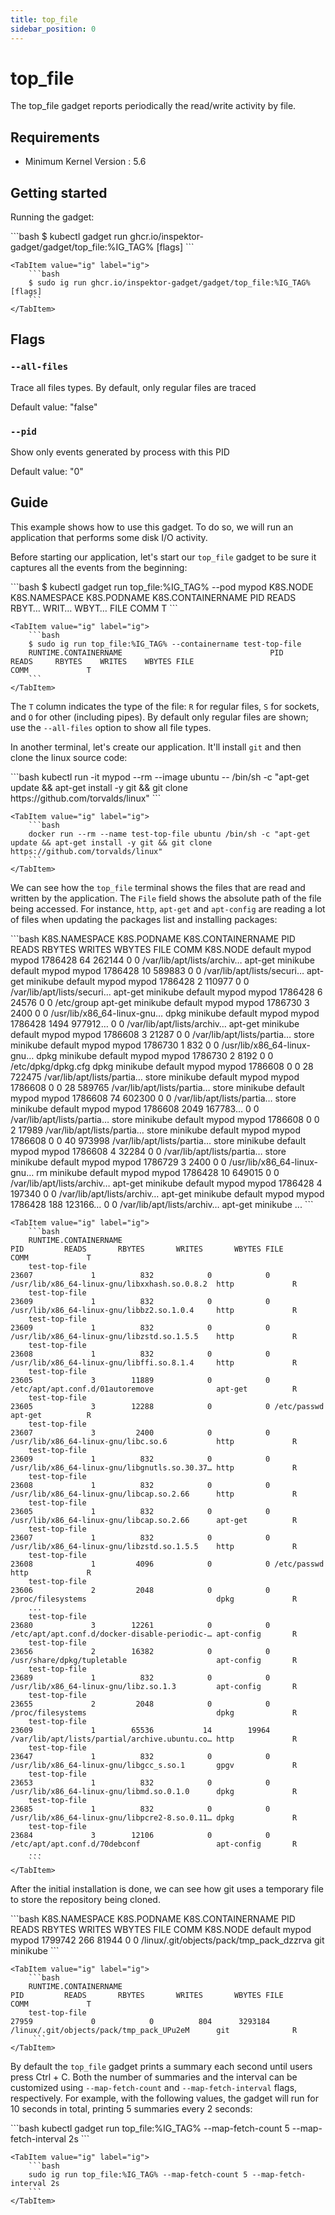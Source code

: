 ```yaml
---
title: top_file
sidebar_position: 0
---
```



# top_file

The top_file gadget reports periodically the read/write activity by file.

## Requirements

- Minimum Kernel Version : 5.6

## Getting started

Running the gadget:

<Tabs groupId="env">
    <TabItem value="kubectl-gadget" label="kubectl gadget">
        ```bash
        $ kubectl gadget run ghcr.io/inspektor-gadget/gadget/top_file:%IG_TAG% [flags]
        ```
    </TabItem>

    <TabItem value="ig" label="ig">
        ```bash
        $ sudo ig run ghcr.io/inspektor-gadget/gadget/top_file:%IG_TAG% [flags]
        ```
    </TabItem>
</Tabs>

## Flags

### `--all-files`

Trace all files types. By default, only regular files are traced

Default value: "false"

### `--pid`

Show only events generated by process with this PID

Default value: "0"

## Guide

This example shows how to use this gadget. To do so, we will run an application
that performs some disk I/O activity.

Before starting our application, let's start our `top_file` gadget to be sure it
captures all the events from the beginning:

<Tabs groupId="env">
    <TabItem value="kubectl-gadget" label="kubectl gadget">
        ```bash
        $ kubectl gadget run top_file:%IG_TAG% --pod mypod
        K8S.NODE     K8S.NAMESPACE          K8S.PODNAME            K8S.CONTAINERNAME               PID  READS RBYT… WRIT… WBYT… FILE                  COMM             T
        ```
    </TabItem>

    <TabItem value="ig" label="ig">
        ```bash
        $ sudo ig run top_file:%IG_TAG% --containername test-top-file
        RUNTIME.CONTAINERNAME                                 PID      READS     RBYTES    WRITES    WBYTES FILE                                COMM             T
        ```
    </TabItem>
</Tabs>

The `T` column indicates the type of the file: `R` for regular files, `S` for
sockets, and `O` for other (including pipes). By default only regular files are
shown; use the `--all-files` option to show all file types.

In another terminal, let's create our application. It'll install `git` and then
clone the linux source code:

<Tabs groupId="env">
    <TabItem value="kubectl-gadget" label="kubectl gadget">
        ```bash
        kubectl run -it mypod --rm --image ubuntu -- /bin/sh -c "apt-get update && apt-get install -y git && git clone https://github.com/torvalds/linux"
        ```
    </TabItem>

    <TabItem value="ig" label="ig">
        ```bash
        docker run --rm --name test-top-file ubuntu /bin/sh -c "apt-get update && apt-get install -y git && git clone https://github.com/torvalds/linux"
        ```
    </TabItem>
</Tabs>

We can see how the `top_file` terminal shows the files that are read and written
by the application. The `File` field shows the absolute path of the file being
accessed. For instance, `http`, `apt-get` and `apt-config` are reading a lot
of files when updating the packages list and installing packages:

<Tabs groupId="env">
    <TabItem value="kubectl-gadget" label="kubectl gadget">
        ```bash
		K8S.NAMESPACE               K8S.PODNAME                 K8S.CONTAINERNAME                       PID    READS  RBYTES  WRITES  WBYTES FILE                       COMM            K8S.NODE
        default                     mypod                       mypod                               1786428       64  262144       0       0 /var/lib/apt/lists/archiv… apt-get         minikube
        default                     mypod                       mypod                               1786428       10  589883       0       0 /var/lib/apt/lists/securi… apt-get         minikube
        default                     mypod                       mypod                               1786428        2  110977       0       0 /var/lib/apt/lists/securi… apt-get         minikube
        default                     mypod                       mypod                               1786428        6   24576       0       0 /etc/group                 apt-get         minikube
        default                     mypod                       mypod                               1786730        3    2400       0       0 /usr/lib/x86_64-linux-gnu… dpkg            minikube
        default                     mypod                       mypod                               1786428     1494 977912…       0       0 /var/lib/apt/lists/archiv… apt-get         minikube
        default                     mypod                       mypod                               1786608        3   21287       0       0 /var/lib/apt/lists/partia… store           minikube
        default                     mypod                       mypod                               1786730        1     832       0       0 /usr/lib/x86_64-linux-gnu… dpkg            minikube
        default                     mypod                       mypod                               1786730        2    8192       0       0 /etc/dpkg/dpkg.cfg         dpkg            minikube
        default                     mypod                       mypod                               1786608        0       0      28  722475 /var/lib/apt/lists/partia… store           minikube
        default                     mypod                       mypod                               1786608        0       0      28  589765 /var/lib/apt/lists/partia… store           minikube
        default                     mypod                       mypod                               1786608       74  602300       0       0 /var/lib/apt/lists/partia… store           minikube
        default                     mypod                       mypod                               1786608     2049 167783…       0       0 /var/lib/apt/lists/partia… store           minikube
        default                     mypod                       mypod                               1786608        0       0       2   17989 /var/lib/apt/lists/partia… store           minikube
        default                     mypod                       mypod                               1786608        0       0      40  973998 /var/lib/apt/lists/partia… store           minikube
        default                     mypod                       mypod                               1786608        4   32284       0       0 /var/lib/apt/lists/partia… store           minikube
        default                     mypod                       mypod                               1786729        3    2400       0       0 /usr/lib/x86_64-linux-gnu… rm              minikube
        default                     mypod                       mypod                               1786428       10  649015       0       0 /var/lib/apt/lists/archiv… apt-get         minikube
        default                     mypod                       mypod                               1786428        4  197340       0       0 /var/lib/apt/lists/archiv… apt-get         minikube
        default                     mypod                       mypod                               1786428      188 123166…       0       0 /var/lib/apt/lists/archiv… apt-get         minikube
        ...
        ```
    </TabItem>

    <TabItem value="ig" label="ig">
        ```bash
		RUNTIME.CONTAINERNAME                                                PID         READS       RBYTES       WRITES       WBYTES FILE                                          COMM             T
        test-top-file                                                      23607             1          832            0            0 /usr/lib/x86_64-linux-gnu/libxxhash.so.0.8.2  http             R
        test-top-file                                                      23609             1          832            0            0 /usr/lib/x86_64-linux-gnu/libbz2.so.1.0.4     http             R
        test-top-file                                                      23609             1          832            0            0 /usr/lib/x86_64-linux-gnu/libzstd.so.1.5.5    http             R
        test-top-file                                                      23608             1          832            0            0 /usr/lib/x86_64-linux-gnu/libffi.so.8.1.4     http             R
        test-top-file                                                      23605             3        11889            0            0 /etc/apt/apt.conf.d/01autoremove              apt-get          R
        test-top-file                                                      23605             3        12288            0            0 /etc/passwd                                   apt-get          R
        test-top-file                                                      23607             3         2400            0            0 /usr/lib/x86_64-linux-gnu/libc.so.6           http             R
        test-top-file                                                      23609             1          832            0            0 /usr/lib/x86_64-linux-gnu/libgnutls.so.30.37… http             R
        test-top-file                                                      23608             1          832            0            0 /usr/lib/x86_64-linux-gnu/libcap.so.2.66      http             R
        test-top-file                                                      23605             1          832            0            0 /usr/lib/x86_64-linux-gnu/libcap.so.2.66      apt-get          R
        test-top-file                                                      23607             1          832            0            0 /usr/lib/x86_64-linux-gnu/libzstd.so.1.5.5    http             R
        test-top-file                                                      23608             1         4096            0            0 /etc/passwd                                   http             R
        test-top-file                                                      23606             2         2048            0            0 /proc/filesystems                             dpkg             R
        ...
        test-top-file                                                      23680             3        12261            0            0 /etc/apt/apt.conf.d/docker-disable-periodic-… apt-config       R
        test-top-file                                                      23656             2        16382            0            0 /usr/share/dpkg/tupletable                    apt-config       R
        test-top-file                                                      23689             1          832            0            0 /usr/lib/x86_64-linux-gnu/libz.so.1.3         apt-config       R
        test-top-file                                                      23655             2         2048            0            0 /proc/filesystems                             dpkg             R
        test-top-file                                                      23609             1        65536           14        19964 /var/lib/apt/lists/partial/archive.ubuntu.co… http             R
        test-top-file                                                      23647             1          832            0            0 /usr/lib/x86_64-linux-gnu/libgcc_s.so.1       gpgv             R
        test-top-file                                                      23653             1          832            0            0 /usr/lib/x86_64-linux-gnu/libmd.so.0.1.0      dpkg             R
        test-top-file                                                      23685             1          832            0            0 /usr/lib/x86_64-linux-gnu/libpcre2-8.so.0.11… dpkg             R
        test-top-file                                                      23684             3        12106            0            0 /etc/apt/apt.conf.d/70debconf                 apt-config       R
        ...
        ```
    </TabItem>
</Tabs>

After the initial installation is done, we can see how git uses a temporary file
to store the repository being cloned.

<Tabs groupId="env">
    <TabItem value="kubectl-gadget" label="kubectl gadget">
        ```bash
        K8S.NAMESPACE               K8S.PODNAME                 K8S.CONTAINERNAME                       PID    READS  RBYTES  WRITES  WBYTES FILE                                      COMM            K8S.NODE
        default                     mypod                       mypod                               1799742      266   81944       0       0 /linux/.git/objects/pack/tmp_pack_dzzrva  git             minikube
	    ```
    </TabItem>

    <TabItem value="ig" label="ig">
        ```bash
        RUNTIME.CONTAINERNAME                                                PID         READS       RBYTES       WRITES       WBYTES FILE                                          COMM             T
        test-top-file                                                      27959             0            0          804      3293184 /linux/.git/objects/pack/tmp_pack_UPu2eM      git              R
         ```
    </TabItem>
</Tabs>

By default the `top_file` gadget prints a summary each second until users press
Ctrl + C. Both the number of summaries and the interval can be customized using
`--map-fetch-count` and `--map-fetch-interval` flags, respectively. For example,
with the following values, the gadget will run for 10 seconds in total, printing
5 summaries every 2 seconds:

<Tabs groupId="env">
    <TabItem value="kubectl-gadget" label="kubectl gadget">
        ```bash
        kubectl gadget run top_file:%IG_TAG% --map-fetch-count 5 --map-fetch-interval 2s
        ```
    </TabItem>

    <TabItem value="ig" label="ig">
        ```bash
        sudo ig run top_file:%IG_TAG% --map-fetch-count 5 --map-fetch-interval 2s
        ```
    </TabItem>
</Tabs>
